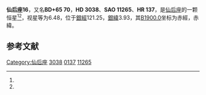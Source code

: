{{Starbox begin
| name = 仙后座16
}}
{{Starbox observe
| epoch = [[J2000.0|J2000.0]]
| constell = [[仙后座|仙后座]]<ref name=SIMBAD>{{cite web
 | url=http://simbad.u-strasbg.fr/simbad/sim-id?Ident=HR+137
 | title=Pulsating variable Star
 | publisher=Centre de Données astronomiques de Strasbourg
 | work=SIMBAD
 | accessdate=2012-07-13
 | archive-date=2019-09-13
 | archive-url=https://web.archive.org/web/20190913025110/http://simbad.u-strasbg.fr/simbad/sim-id?Ident=HR+137
 | dead-url=no
 }}</ref><ref name=DATA>{{cite web
 | url=http://vizier.u-strasbg.fr/viz-bin/VizieR-5?-out.add=.&-source=5050&-corr=PK=HR&-out.max=9999&HR=137
 | title=VizieR Detailed Page
 | accessdate=2012-07-13
 | archive-date=2016-03-05
 | archive-url=https://web.archive.org/web/20160305042749/http://vizier.u-strasbg.fr/viz-bin/VizieR-5?-out.add=.&-source=5050&-corr=PK=HR&-out.max=9999&HR=137
 | dead-url=no
 }}</ref>
| 星官 = [[傳舍|傳舍]] （[[紫微垣|紫微垣]]）
| ra = {{RA|0|34|24.9}}<ref name=SIMBAD /><ref name=DATA />
| dec = {{DEC|+66|45|1}}<ref name=SIMBAD /><ref name=DATA />
| appmag_v = 6.48<ref name=SIMBAD /><ref name=DATA />
}}
{{Starbox character
| class = B9III<ref name=SIMBAD /><ref name=DATA />
| b-v = -0.08<ref name=SIMBAD /><ref name=DATA />
| u-b = -0.32<ref name=SIMBAD /><ref name=DATA />
| r-i = <ref name=SIMBAD /><ref name=DATA />
| variable = 
}}
{{Starbox astrometry
| radial_v = -0.32
| prop_mo_ra = -16
| parallax = 
| p_error = 
}}
{{Starbox catalog
| names =BD+65 70，[[SAO星表|SAO]] 11265，[[HD星表|HD]] 3038，[[HR星表|HR]] 137}}
{{Starbox reference |Simbad=HR+137}}
{{Starbox end}}

'''仙后座16'''，又名'''BD+65 70'''，'''HD 3038'''、'''SAO 11265'''、'''HR 137'''，是[[仙后座|仙后座]]的一颗恒星<ref name=SIMBAD /><ref name=DATA />，视星等为6.48，位于[[銀道座標系|銀經]]121.25，[[銀道座標系|銀緯]]3.93，其[[B1900.0|B1900.0]]坐标为赤經{{RA|0|28|35.1}}，赤緯{{DEC|+66|3.93|56}}。

== 参考文献 ==
{{reflist}}

{{star-stub}}

{{仙后座恒星}}
[[Category:仙后座|Category:仙后座]]
[[Category:HD和HDE天體|3038]]
[[Category:HR天體|0137]]
[[Category:SAO天體|11265]]